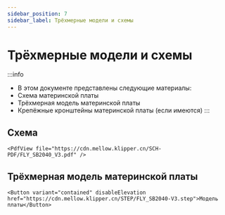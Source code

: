 ```yaml
---
sidebar_position: 7
sidebar_label: Трёхмерные модели и схемы
---
```




# Трёхмерные модели и схемы


:::info
* В этом документе представлены следующие материалы:
* Схема материнской платы
* Трёхмерная модель материнской платы
* Крепёжные кронштейны материнской платы (если имеются)
:::

## Схема

    <PdfView file="https://cdn.mellow.klipper.cn/SCH-PDF/FLY_SB2040_V3.pdf" />


## Трёхмерная модель материнской платы

    <Button variant="contained" disableElevation href="https://cdn.mellow.klipper.cn/STEP/FLY_SB2040-V3.step">Модель платы</Button>